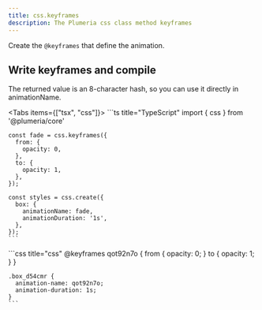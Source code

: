 ```yaml
---
title: css.keyframes
description: The Plumeria css class method keyframes
---
```



Create the `@keyframes` that define the animation.

## Write keyframes and compile

The returned value is an 8-character hash, so you can use it directly in animationName.

<Tabs items={["tsx", "css"]}>
  <Tab>
    ```ts title="TypeScript"
    import { css } from '@plumeria/core'
    
    const fade = css.keyframes({
      from: {
        opacity: 0,
      },
      to: {
        opacity: 1,
      },
    });

    const styles = css.create({
      box: {
        animationName: fade,
        animationDuration: '1s',
      },
    });
    ```

  </Tab>
  <Tab>
    ```css title="css"
    @keyframes qot92n7o {
      from {
        opacity: 0;
      }
      to {
        opacity: 1;
      }
    }
    
    .box_d54cmr {
      animation-name: qot92n7o;
      animation-duration: 1s;
    }
    ```
  </Tab>
</Tabs>

